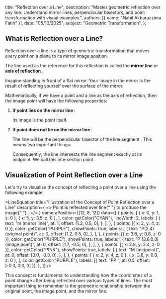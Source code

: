 
  title: "Reflection over a Line",
  description: "Master geometric reflection over any line. Understand mirror lines, perpendicular bisectors, and point transformation with visual examples.",
  authors: [{ name: "Nabil Akbarazzima Fatih" }],
  date: "05/10/2025",
  subject: "Geometric Transformation",
};

## What is Reflection over a Line?

Reflection over a line is a type of geometric transformation that moves every point on a plane to its mirror image position.

The line used as the reference for this reflection is called the **mirror line** or **axis of reflection**.

Imagine standing in front of a flat mirror. Your image in the mirror is the result of reflecting yourself over the surface of the mirror.

Mathematically, if we have a point <InlineMath math="P(x,y)" /> and a line <InlineMath math="m" /> as the axis of reflection, then the image point <InlineMath math="P'(x',y')" /> will have the following properties:

1.  **If point <InlineMath math="P" /> lies on the mirror line <InlineMath math="m" />**:

    Its image is the point itself.

    <BlockMath math="P' = P" />

2.  **If point <InlineMath math="P" /> does not lie on the mirror line <InlineMath math="m" />**:

    The line <InlineMath math="m" /> will be the perpendicular bisector of the line segment <InlineMath math="PP'" />. This means two important things:

    <div className="flex flex-col gap-4">
      <BlockMath math="\text{Line segment } PP' \perp m" />
      <BlockMath math="\text{Distance}(P, m) = \text{Distance}(P', m)" />
    </div>

    Consequently, the line <InlineMath math="m" /> intersects the line segment <InlineMath math="PP'" /> exactly at its midpoint. We call this intersection point <InlineMath math="M" />.

## Visualization of Point Reflection over a Line

Let's try to visualize the concept of reflecting a point over a line using the following example:

<LineEquation
  title="Illustration of the Concept of Point Reflection over a Line"
  description={
    <>
      Point <InlineMath math="P(2,4)" /> is reflected over line{" "}
      <InlineMath math="m" /> to produce the image{" "}
      <InlineMath math="P'(3.6, 0.8)" />.
    </>
  }
  cameraPosition={[12, 8, 12]}
  data={[
    {
      points: [
        { x: 0, y: 1, z: 0 },
        { x: 5, y: 3.5, z: 0 },
      ],
      color: getColor("CYAN"),
      lineWidth: 2,
      labels: [
        {
          text: "m (mirror line)",
          at: 1,
          offset: [1.2, 0.5, 0],
        },
      ],
    },
    {
      points: [{ x: 2, y: 4, z: 0 }],
      color: getColor("PURPLE"),
      showPoints: true,
      labels: [
        {
          text: "P(2,4) (original point)",
          at: 0,
          offset: [1.2, 0.5, 0],
        },
      ],
    },
    {
      points: [{ x: 3.6, y: 0.8, z: 0 }],
      color: getColor("PURPLE"),
      showPoints: true,
      labels: [
        {
          text: "P'(3.6,0.8) (image point)",
          at: 0,
          offset: [1.7, -0.5, 0],
        },
      ],
    },
    {
      points: [{ x: 2.8, y: 2.4, z: 0 }],
      color: getColor("PINK"),
      showPoints: true,
      labels: [
        {
          text: "M (midpoint)",
          at: 0,
          offset: [3.0, -0.3, 0],
        },
      ],
    },
    {
      points: [
        { x: 2, y: 4, z: 0 },
        { x: 3.6, y: 0.8, z: 0 },
      ],
      color: getColor("PURPLE"),
      labels: [{ text: "PP'", at: 0.5, offset: [-0.3, 0.3, 0] }],
    },
  ]}
/>

This concept is fundamental to understanding how the coordinates of a point change after being reflected over various types of lines. The most important thing to remember is the geometric relationship between the original point, the image point, and the mirror line.
